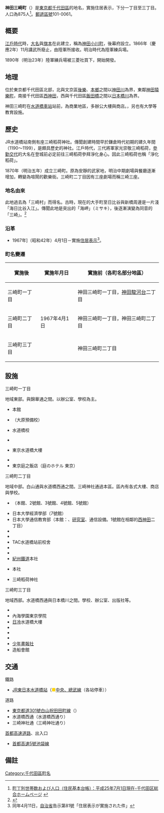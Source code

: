 {{Pathnav|日本|東京都|千代田區|frame=1}}
{{Infobox Settlement
|official_name = 神田三崎町
|native_name =
|settlement_type = [[町|町]]
|image_skyline = ToyoHS.jpg
|imagesize = 250px
|image_caption = 東洋高等學校
|image_flag =
|image_seal =
| image_map =
| map_caption =
|subdivision_type = [[國家|國家]]
|subdivision_name = [[File:Flag_of_Japan.svg|border]] [[日本|日本]]
|subdivision_type1 = [[都道府縣|都道府縣]]
|subdivision_name1 = [[File:Flag_of_Tokyo_Prefecture.svg|25px]] [[東京都|東京都]]
|subdivision_type2 = [[東京都區部|特別區]]
|subdivision_name2 = [[File:Flag_of_Chiyoda,_Tokyo.svg|25px]] [[千代田區|千代田區]]
|established_title =
|established_date =
|government_type =
|leader_title =
|leader_name =
|area_magnitude =
|area_total_sq_mi =
|area_total_km2 =
|area_land_sq_mi =
|area_land_km2 =
|area_urban_sq_mi =
|area_urban_km2 =
|area_metro_km2 =
|area_metro_sq_mi =
|population_as_of= 2013年（平成25年）7月1日
|population_footnotes =
|population_total = 875
|population_urban =
|population_metro =
|population_density_sq_mi =
|population_density_km2 =
| timezone = [[日本標準時間|JST]]
| utc_offset = +9
|timezone_DST =
|utc_offset_DST =
|latd=|latm=|lats=|latNS=
|longd=|longm=|longs=|longEW=
|elevation_footnotes=
|elevation_m =
|elevation_ft =
|postal_code_type = [[郵遞區號|郵遞區號]]
|postal_code = 101-0061
|area_code =
|website =
|footnotes =
}}
'''神田三崎町'''（{{jpn|j=神田三崎町|hg=かんだみさきちょう|rm=Kanda-Misakichō|f=y}}）是[[東京都|東京都]][[千代田區|千代田區]]的地名，實施住居表示，下分一丁目至三丁目。人口為875人<ref>[http://www.city.chiyoda.lg.jp/koho/kuse/gaiyo/toke/cho-setai/cho-setaih2507.html 町丁別世帯数および人口（住民基本台帳）：平成25年7月1日現在-千代田区総合ホームページ] {{webarchive|url=https://web.archive.org/web/20131023173846/http://www.city.chiyoda.lg.jp/koho/kuse/gaiyo/toke/cho-setai/cho-setaih2507.html |date=2013-10-23 }}</ref>。[[郵遞區號|郵遞區號]]101-0061。

== 概要 ==
[[江戶時代|江戶時代]]時，[[大名_(稱謂)|大名]]與[[旗本|旗本]]在此建立{{link-ja|武家屋敷|武家屋敷}}，稱為[[神田小川町|神田小川町]]，後幕府設立{{link-ja|講武所|講武所}}。1866年（慶應2年）11月講武所廢止，由陸軍所接收。明治時代為陸軍練兵場。

1890年（明治23年）陸軍練兵場被三菱社買下，開始開發。

== 地理 ==
位於東京都千代田區北部，北與文京區[[後樂|後樂]]、[[本鄉_(文京區)|本鄉]]之間以[[神田川_(東京都)|神田川]]為界，東鄰[[神田猿樂町|神田猿樂町]]，南接千代田區[[西神田|西神田]]，西與千代田區[[飯田橋|飯田橋]]之間以[[日本橋川|日本橋川]]為界。

神田三崎町在[[水道橋車站|水道橋車站]]站前，為商業地區，多辦公大樓與商店。，另也有大學等教育設施。

== 歷史 ==
JR水道橋站南側有座三崎稻荷神社。傳聞創建時間早於鎌倉時代初期的建久年間（1190～1199），是頗具歷史的神社。江戶時代，三代將軍家光崇敬三崎稻荷，[[參勤交代|參勤交代]]的大名在登城前必定前往三崎稻荷參拜淨化身心。因此三崎稻荷也稱「淨化稻荷」。

1870年（明治五年）成立三崎町。原為安靜的武家地，明治中期劇場與餐廳逐漸增加，轉變為喧鬧的歡樂街。三崎町二丁目因有三座劇場而稱三崎三座。

=== 地名由來 ===
此地過去為「三崎村」而得名。古時，現在的大手町至日比谷與新橋周邊是一片淺「海日比谷入江」。傳聞此地是突出的「海岬」（ミサキ），後逐漸演變為同音的「三崎」。<ref>{{Cite web |url=http://www.city.chiyoda.lg.jp/koho/bunka/bunka/chome/yurai/misaki-1.html |title=千代田区 町名由来板ガイド：三崎町一丁目（みさきちょういっちょうめ） |access-date=2013-08-02 |archive-date=2020-09-23 |archive-url=https://web.archive.org/web/20200923084021/https://www.city.chiyoda.lg.jp/koho/bunka/bunka/chome/yurai/misaki-1.html |dead-url=no }}</ref>

=== 沿革 ===
* 1967年]（昭和42年）4月1日－實施[[住居表示|住居表示]]<ref>同年4月11日，[[自治省|自治省]]告示第81號「住居表示が實施された件」</ref>。
=== 町名變遷 ===
{| class="wikitable"
|-
!實施後
!實施年月日
!實施前（各町名部分地區）
|-
|三崎町一丁目
|rowspan="3"|1967年4月1日
|神田三崎町一丁目，[[神田駿河台|神田駿河台]]二丁目
|-
|三崎町二丁目
|神田三崎町一丁目，神田三崎町二丁目
|-
|三崎町三丁目
|神田三崎町二丁目
|}

== 設施 ==
; 三崎町一丁目
地域東部。{{link-ja|白山通|白山通り}}與錦華通之間。以辦公室、學校為主。
* {{link-ja|日本大學經濟學部|日本大学経済学部}}本館
* {{link-ja|學校法人大原學園|学校法人大原学園|大原學園}}（大原預備校）
* {{link-ja|TAC (預備校)|TAC (予備校)|TAC}}水道橋校
* {{link-ja|東洋高等學校|東洋高等学校}}
* {{link-ja|Menicon|メニコン}}東京水道橋大樓
* {{link-ja|日本基督教團三崎町教會|日本基督教団三崎町教会}}
* 東京庭之飯店（庭のホテル 東京）
; 三崎町二丁目
地域中部。白山通與水道橋西通之間。三崎神社通過本區。區內有各式大樓、商店與學校。
* {{link-ja|日本大學法學部|日本大学法学部}}（本館、2號館、3號館、4號館、5號館）
* 日本大學經濟學部（7號館）
* 日本大學通信教育部（本館：{{link-ja|事務局|事務局}}、[[實驗室|研究室]]、通信設備。1號館在相鄰的[[西神田|西神田]]二丁目）
* {{link-ja|東京齒科大學|東京歯科大学}}
* {{link-ja|LEC大學|LEC東京リーガルマインド大学}}
* TAC水道橋站前校舍
* {{link-ja|東京法科學院專門學校|東京法科学院専門学校}}
* {{link-ja|多玩國創意學校|ドワンゴクリエイティブスクール}}
* [[紀州鐵道|紀州鐵道]]本社
* {{link-ja|鐵建建設|鉄建建設}}本社
* 三崎稻荷神社
; 三崎町三丁目
地域西部。水道橋西通與日本橋川之間。學校、辦公室、出版社等。
* {{link-ja|東京動畫師學院|東京アニメーター學院}}
* 內海學園東京學院
* [[日冷|日冷]]水道橋大樓
* {{link-ja|倫理研究所|倫理研究所}}
* {{link-ja|人文社|人文社}}
* {{link-ja|棒球雜誌社|ベースボール、マガジン社}}
* [[少年畫報社|少年畫報社]]
* 造船會館

== 交通 ==
; 鐵路
* [[東日本旅客鐵道|JR東日本]][[水道橋站|水道橋站]]（<span style="color:#FFD400;">■</span>[[中央、總武緩行線|中央、總武線]]（各站停車））
; 道路
* [[東京都道301號白山祝田田町線|東京都道301號白山祝田田町線]]（{{link-ja|白山通|白山通り}}）
* 水道橋西通（水道橋西通り）
* 三崎神社通（三崎神社通り）
; [[首都高速道路|首都高速道路]]、出入口
* [[首都高速5號池袋線|首都高速5號池袋線]]

== 備註 ==
{{Reflist}}

{{Geographic Location
|中央      = 神田三崎町
|北        = [[文京區|文京區]][[後樂|後樂]]
|東北      = 文京區[[本鄉_(文京區)|本鄉]]<br />[[神田駿河台|神田駿河台]]
|東        = [[神田猿樂町|神田猿樂町]]
|Southeast =
|南        = [[西神田|西神田]]
|Southwest =
|西        = [[飯田橋|飯田橋]]
|Northwest =
|image     =
}}

{{Commonscat|Misakichō, Tokyo}}
{{千代田區的町名}}
{{DEFAULTSORT:Misakicho}}
[[Category:千代田區町名|Category:千代田區町名]]
